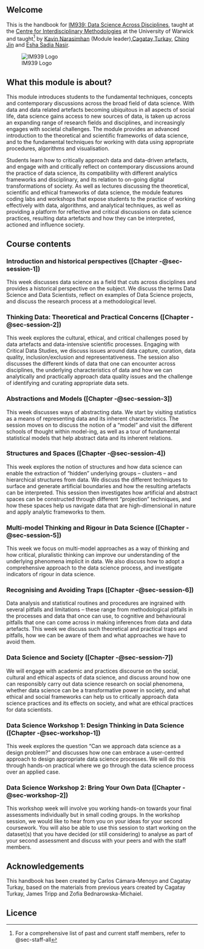 ## Welcome {.unnumbered}

This is the handbook for [IM939: Data Science Across Disciplines](https://warwick.ac.uk/fac/cross_fac/cim/apply-to-study/cross-disciplinary-postgraduate-modules/im939-data-science-across-disciplines), taught at the [Centre for Interdisciplinary Methodologies](https://warwick.ac.uk/fac/cross_fac/cim/) at the University of Warwick and taught[^1] by  [Kavin Narasimhan](https://warwick.ac.uk/fac/cross_fac/cim/people/kavin-narasimhan/) (Module leader),[Cagatay Turkay](https://warwick.ac.uk/fac/cross_fac/cim/people/cagatay-turkay/), [Ching Jin](https://warwick.ac.uk/fac/cross_fac/cim/people/ching-jin/) and [Esha Sadia Nasir](https://warwick.ac.uk/fac/cross_fac/cim/people/eshasadianasir/).


[^1]: For a comprehensive list of past and current staff members, refer to @sec-staff-all

![IM939 Logo](media/IM939_logo.png)

## What this module is about?

This module introduces students to the fundamental techniques, concepts and contemporary discussions across the broad field of data science. With data and data related artefacts becoming ubiquitous in all aspects of social life, data science gains access to new sources of data, is taken up across an expanding range of research fields and disciplines, and increasingly engages with societal challenges. The module provides an advanced introduction to the theoretical and scientific frameworks of data science, and to the fundamental techniques for working with data using appropriate procedures, algorithms and visualisation. 

Students learn how to critically approach data and data-driven artefacts, and engage with and critically reflect on contemporary discussions around the practice of data science, its compatibility with different analytics frameworks and disciplinary, and its relation to on-going digital transformations of society. As well as lectures discussing the theoretical, scientific and ethical frameworks of data science, the module features coding labs and workshops that expose students to the practice of working effectively with data, algorithms, and analytical techniques, as well as providing a platform for reflective and critical discussions on data science practices, resulting data artefacts and how they can be interpreted, actioned and influence society.

## Course contents

### Introduction and historical perspectives ([Chapter -@sec-session-1])

This week discusses data science as a field that cuts across disciplines and provides a historical perspective on the subject. We discuss the terms Data Science and Data Scientists, reflect on examples of Data Science projects, and discuss the research process at a methodological level.

###  Thinking Data: Theoretical and Practical Concerns ([Chapter -@sec-session-2])

This week explores the cultural, ethical, and critical challenges posed by data artefacts and data-intensive scientific processes. Engaging with Critical Data Studies, we discuss issues around data capture, curation, data quality, inclusion/exclusion and representativeness. The session also discusses the different kinds of data that one can encounter across disciplines, the underlying characteristics of data and how we can analytically and practically approach data quality issues and the challenge of identifying and curating appropriate data sets.

### Abstractions and Models ([Chapter -@sec-session-3])

This week discusses ways of abstracting data. We start by visiting statistics as a means of representing data and its inherent characteristics. The session moves on to discuss the notion of a “model” and visit the different schools of thought within model-ing, as well as a tour of fundamental statistical models that help abstract data and its inherent relations.

### Structures and Spaces ([Chapter -@sec-session-4])

This week explores the notion of structures and how data science can enable the extraction of “hidden” underlying groups – clusters – and hierarchical structures from data. We discuss the different techniques to surface and generate artificial boundaries and how the resulting artefacts can be interpreted. This session then investigates how artificial and abstract spaces can be constructed through different “projection” techniques, and how these spaces help us navigate data that are high-dimensional in nature and apply analytic frameworks to them.

### Multi-model Thinking and Rigour in Data Science ([Chapter -@sec-session-5])

This week we focus on multi-model approaches as a way of thinking and how critical, pluralistic thinking can improve our understanding of the underlying phenomena implicit in data. We also discuss how to adopt a comprehensive approach to the data science process, and investigate indicators of rigour in data science.

### Recognising and Avoiding Traps ([Chapter -@sec-session-6])

Data analysis and statistical routines and procedures are ingrained with several pitfalls and limitations – these range from methodological pitfalls in the processes and data that once can use, to cognitive and behavioural pitfalls that one can come across in making inferences from data and data artefacts. This week we discuss such theoretical and practical traps and pitfalls, how we can be aware of them and what approaches we have to avoid them.

### Data Science and Society ([Chapter -@sec-session-7])

We will engage with academic and practices discourse on the social, cultural and ethical aspects of data science, and discuss around how one can responsibly carry out data science research on social phenomena, whether data science can be a transformative power in society, and what ethical and social frameworks can help us to critically approach data science practices and its effects on society, and what are ethical practices for data scientists.

### Data Science Workshop 1: Design Thinking in Data Science ([Chapter -@sec-workshop-1])

This week explores the question “Can we approach data science as a design problem?” and discusses how one can embrace a user-centred approach to design appropriate data science processes. We will do this through hands-on practical where we go through the data science process over an applied case.

### Data Science Workshop 2: Bring Your Own Data ([Chapter -@sec-workshop-2])

This workshop week will involve you working hands-on towards your final assessments individually but in small coding groups. In the workshop session, we would like to hear from you on your ideas for your second coursework. You will also be able to use this session to start working on the dataset(s) that you have decided (or still considering) to analyse as part of your second assessment and discuss with your peers and with the staff members.


## Acknowledgements

This handbook has been created by Carlos Cámara-Menoyo and Cagatay Turkay, based on the materials from previous years created by Cagatay Turkay, James Tripp and Zofia Bednarowska-Michaiel.

## Licence

